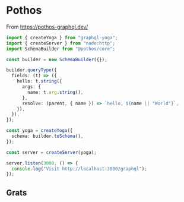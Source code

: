 
# Pothos

From https://pothos-graphql.dev/

```typescript
import { createYoga } from "graphql-yoga";
import { createServer } from "node:http";
import SchemaBuilder from "@pothos/core";

const builder = new SchemaBuilder({});

builder.queryType({
  fields: (t) => ({
    hello: t.string({
      args: {
        name: t.arg.string(),
      },
      resolve: (parent, { name }) => `hello, ${name || "World"}`,
    }),
  }),
});

const yoga = createYoga({
  schema: builder.toSchema(),
});

const server = createServer(yoga);

server.listen(3000, () => {
  console.log("Visit http://localhost:3000/graphql");
});
```

## Grats

<GratsCode out={Example} mode="ts" />
